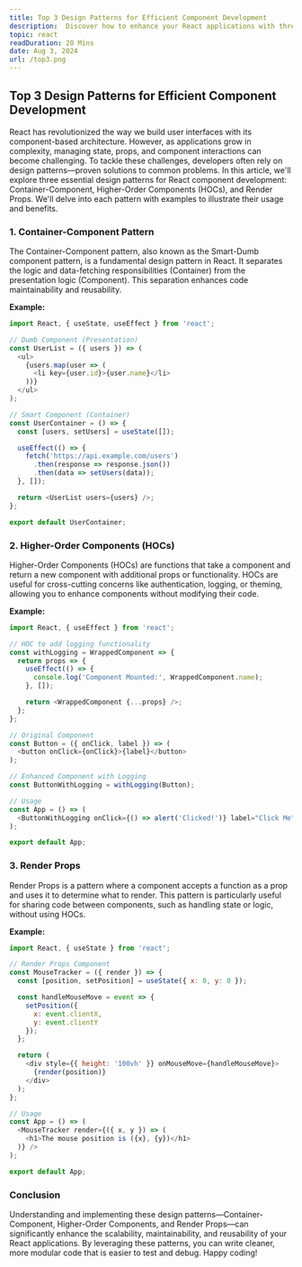 ```yaml
---
title: Top 3 Design Patterns for Efficient Component Development
description:  Discover how to enhance your React applications with three essential design patterns.
topic: react
readDuration: 20 Mins
date: Aug 3, 2024
url: /top3.png
---
```


## **Top 3 Design Patterns for Efficient Component Development**

React has revolutionized the way we build user interfaces with its component-based architecture. However, as applications grow in complexity, managing state, props, and component interactions can become challenging. To tackle these challenges, developers often rely on design patterns—proven solutions to common problems. In this article, we'll explore three essential design patterns for React component development: Container-Component, Higher-Order Components (HOCs), and Render Props. We'll delve into each pattern with examples to illustrate their usage and benefits.

### **1. Container-Component Pattern**

 The Container-Component pattern, also known as the Smart-Dumb component pattern, is a fundamental design pattern in React. It separates the logic and data-fetching responsibilities (Container) from the presentation logic (Component). This separation enhances code maintainability and reusability.

**Example:**

```js
import React, { useState, useEffect } from 'react';

// Dumb Component (Presentation)
const UserList = ({ users }) => (
  <ul>
    {users.map(user => (
      <li key={user.id}>{user.name}</li>
    ))}
  </ul>
);

// Smart Component (Container)
const UserContainer = () => {
  const [users, setUsers] = useState([]);

  useEffect(() => {
    fetch('https://api.example.com/users')
      .then(response => response.json())
      .then(data => setUsers(data));
  }, []);

  return <UserList users={users} />;
};

export default UserContainer;
```

### **2. Higher-Order Components (HOCs)**

Higher-Order Components (HOCs) are functions that take a component and return a new component with additional props or functionality. HOCs are useful for cross-cutting concerns like authentication, logging, or theming, allowing you to enhance components without modifying their code.

**Example:**

```js
import React, { useEffect } from 'react';

// HOC to add logging functionality
const withLogging = WrappedComponent => {
  return props => {
    useEffect(() => {
      console.log('Component Mounted:', WrappedComponent.name);
    }, []);

    return <WrappedComponent {...props} />;
  };
};

// Original Component
const Button = ({ onClick, label }) => (
  <button onClick={onClick}>{label}</button>
);

// Enhanced Component with Logging
const ButtonWithLogging = withLogging(Button);

// Usage
const App = () => (
  <ButtonWithLogging onClick={() => alert('Clicked!')} label="Click Me" />
);

export default App;
```

### **3. Render Props**

Render Props is a pattern where a component accepts a function as a prop and uses it to determine what to render. This pattern is particularly useful for sharing code between components, such as handling state or logic, without using HOCs.

**Example:**

```js
import React, { useState } from 'react';

// Render Props Component
const MouseTracker = ({ render }) => {
  const [position, setPosition] = useState({ x: 0, y: 0 });

  const handleMouseMove = event => {
    setPosition({
      x: event.clientX,
      y: event.clientY
    });
  };

  return (
    <div style={{ height: '100vh' }} onMouseMove={handleMouseMove}>
      {render(position)}
    </div>
  );
};

// Usage
const App = () => (
  <MouseTracker render={({ x, y }) => (
    <h1>The mouse position is ({x}, {y})</h1>
  )} />
);

export default App;
```

### **Conclusion**

Understanding and implementing these design patterns—Container-Component, Higher-Order Components, and Render Props—can significantly enhance the scalability, maintainability, and reusability of your React applications. By leveraging these patterns, you can write cleaner, more modular code that is easier to test and debug. Happy coding!